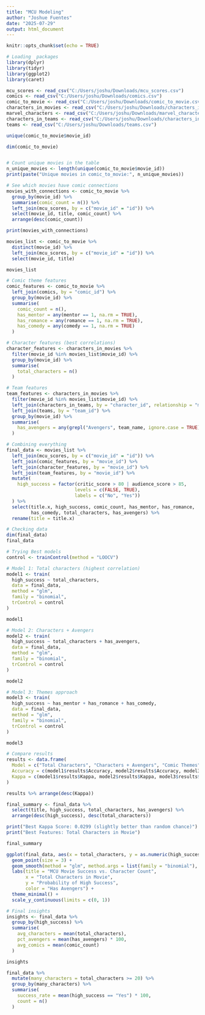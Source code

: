 ---
title: "MCU Modeling"
author: "Joshue Fuentes"
date: "2025-07-29"
output: html_document
---

```{r setup, include=FALSE}
knitr::opts_chunk$set(echo = TRUE)
```


```{r}
# Loading  packages
library(dplyr)
library(tidyr)
library(ggplot2)
library(caret)

mcu_scores <- read_csv("C:/Users/joshu/Downloads/mcu_scores.csv")
comics <- read_csv("C:/Users/joshu/Downloads/comics.csv")
comic_to_movie <- read_csv("C:/Users/joshu/Downloads/comic_to_movie.csv")
characters_in_movies <- read_csv("C:/Users/joshu/Downloads/characters_in_movies.csv")
marvel_characters <- read_csv("C:/Users/joshu/Downloads/marvel_characters.csv")
characters_in_teams <- read_csv("C:/Users/joshu/Downloads/characters_in_teams.csv")
teams <- read_csv("C:/Users/joshu/Downloads/teams.csv")

unique(comic_to_movie$movie_id)
```

```{r}
dim(comic_to_movie)


# Count unique movies in the table
n_unique_movies <- length(unique(comic_to_movie$movie_id))
print(paste("Unique movies in comic_to_movie:", n_unique_movies))

# See which movies have comic connections
movies_with_connections <- comic_to_movie %>%
  group_by(movie_id) %>%
  summarise(comic_count = n()) %>%
  left_join(mcu_scores, by = c("movie_id" = "id")) %>%
  select(movie_id, title, comic_count) %>%
  arrange(desc(comic_count))

print(movies_with_connections)
```


```{r}
movies_list <- comic_to_movie %>%
  distinct(movie_id) %>%
  left_join(mcu_scores, by = c("movie_id" = "id")) %>%
  select(movie_id, title)

movies_list

# Comic theme features 
comic_features <- comic_to_movie %>%
  left_join(comics, by = "comic_id") %>%
  group_by(movie_id) %>%
  summarise(
    comic_count = n(),
    has_mentor = any(mentor == 1, na.rm = TRUE),
    has_romance = any(romance == 1, na.rm = TRUE),
    has_comedy = any(comedy == 1, na.rm = TRUE)
  )

# Character features (best correlations)
character_features <- characters_in_movies %>%
  filter(movie_id %in% movies_list$movie_id) %>%
  group_by(movie_id) %>%
  summarise(
    total_characters = n()
  )

# Team features  
team_features <- characters_in_movies %>%
  filter(movie_id %in% movies_list$movie_id) %>%
  left_join(characters_in_teams, by = "character_id", relationship = "many-to-many") %>%
  left_join(teams, by = "team_id") %>%
  group_by(movie_id) %>%
  summarise(
    has_avengers = any(grepl("Avengers", team_name, ignore.case = TRUE), na.rm = TRUE)
  )

# Combining everything
final_data <- movies_list %>%
  left_join(mcu_scores, by = c("movie_id" = "id")) %>%
  left_join(comic_features, by = "movie_id") %>%
  left_join(character_features, by = "movie_id") %>%
  left_join(team_features, by = "movie_id") %>%
  mutate(
    high_success = factor(critic_score > 80 | audience_score > 85,
                         levels = c(FALSE, TRUE),
                         labels = c("No", "Yes"))
  ) %>%
  select(title.x, high_success, comic_count, has_mentor, has_romance, 
         has_comedy, total_characters, has_avengers) %>%
  rename(title = title.x)

# Checking data
dim(final_data)
final_data

# Trying Best models
control <- trainControl(method = "LOOCV")

# Model 1: Total characters (highest correlation)
model1 <- train(
  high_success ~ total_characters,
  data = final_data,
  method = "glm",
  family = "binomial",
  trControl = control
)

model1

# Model 2: Characters + Avengers
model2 <- train(
  high_success ~ total_characters + has_avengers,
  data = final_data,
  method = "glm",
  family = "binomial",
  trControl = control
)

model2

# Model 3: Themes approach
model3 <- train(
  high_success ~ has_mentor + has_romance + has_comedy,
  data = final_data,
  method = "glm",
  family = "binomial",
  trControl = control
)

model3

# Compare results
results <- data.frame(
  Model = c("Total Characters", "Characters + Avengers", "Comic Themes"),
  Accuracy = c(model1$results$Accuracy, model2$results$Accuracy, model3$results$Accuracy),
  Kappa = c(model1$results$Kappa, model2$results$Kappa, model3$results$Kappa)
)

results %>% arrange(desc(Kappa))
```


```{r}
final_summary <- final_data %>%
  select(title, high_success, total_characters, has_avengers) %>%
  arrange(desc(high_success), desc(total_characters))

print("Best Kappa Score: 0.0299 (slightly better than random chance)")
print("Best Features: Total Characters in Movie")

final_summary
```


```{r}
ggplot(final_data, aes(x = total_characters, y = as.numeric(high_success) - 1, color = has_avengers)) +
  geom_point(size = 3) +
  geom_smooth(method = "glm", method.args = list(family = "binomial"), se = FALSE) +
  labs(title = "MCU Movie Success vs. Character Count",
       x = "Total Characters in Movie",
       y = "Probability of High Success",
       color = "Has Avengers") +
  theme_minimal() +
  scale_y_continuous(limits = c(0, 1))

# Final insights
insights <- final_data %>%
  group_by(high_success) %>%
  summarise(
    avg_characters = mean(total_characters),
    pct_avengers = mean(has_avengers) * 100,
    avg_comics = mean(comic_count)
  )

insights
```

```{r}
final_data %>%
  mutate(many_characters = total_characters >= 20) %>%
  group_by(many_characters) %>%
  summarise(
    success_rate = mean(high_success == "Yes") * 100,
    count = n()
  )
```














